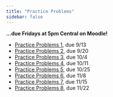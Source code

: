 ```yaml
---
title: "Practice Problems"
sidebar: false
---
```


**...due Fridays at 5pm Central on Moodle!**

- [Practice Problems 1](assignments/pp1.qmd), due 9/13
- [Practice Problems 2](assignments/pp2.qmd), due 9/20
- [Practice Problems 3](assignments/pp3.qmd), due 10/4
- [Practice Problems 4](assignments/pp4.qmd), due 10/11
- [Practice Problems 5](assignments/pp5.qmd), due 10/25
- [Practice Problems 6](assignments/pp6.qmd), due 11/8
- [Practice Problems 7](assignments/pp7.qmd), due 11/15
- [Practice Problems 8](assignments/pp8.qmd), due 11/22